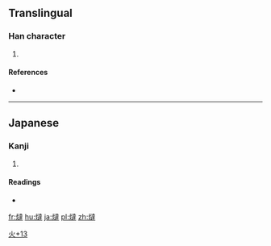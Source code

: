 ==Translingual==

===Han character===
{{Han char|rn=86|rad=火|as=13|sn=17|four=|canj=FYGQ}}

# {{defn|Han|sort=火13}}

====References====
* {{Han ref|kx=0685.201|dkj=19504|dj=1098.080|hdz=32240.061|uh=71F5|ud=29173}}

----

==Japanese==

===Kanji===
{{ja-kanji|grade=|rs=火13}}

# {{defn|lang=ja|sort=火13}}

====Readings====
* {{ja-readings|on=[[たつ]] (tatsu)|kun=}}

[[Category:Japanese-only CJKV Characters|火+13]]

[[fr:燵]]
[[hu:燵]]
[[ja:燵]]
[[pl:燵]]
[[zh:燵]]